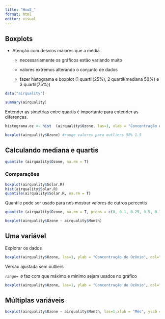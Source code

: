 ```yaml
---
title: "How2_"
format: html
editor: visual
---
```


## Boxplots

-   Atenção com desvios maiores que a média

    -   necessariamente os gráficos estão variando muito

    -    valores extremos alterando o conjunto de dados

    -   fazer histograma e boxplot (1 quartil(25%), 2 quartil(mediana 50%) e 3 quartil(75%))

```r
data("airquality")
```

```r
summary(airquality)
```

Entender as simetrias entre quartis é importante para entender as diferenças.

```r
histograma.oz <- hist  (airquality$Ozone, las=1, xlab = "Concentração de Ozônio", ylab = "Frequência", main = "", ylim =c(0,40) , xlim =c(0,200), xaxp=c(0,200, 10))
```

```r
boxplot(airquality$Ozone) #range valores para outliers 50% 1.5
```

## Calculando mediana  e quartis

```r
quantile (airquality$Ozone, na.rm = T)
```

### Comparações

```r
boxplot(airquality$Solar.R)
hist(airquality$Solar.R)
quantile(airquality$Solar.R, na.rm = T)
```

Quantile pode ser usado para nos mostrar valores de outros percentis

```r
quantile (airquality$Ozone, na.rm = T, probs = c(0, 0.1, 0.25, 0.5, 0.75, 0.9 ,1))
```

```r
boxplot(airquality$Ozone ~ airquality$Month)
```

## Uma variável

Explorar os dados

```r
boxplot(airquality$Ozone, las=1, ylab = "Concentração de Ozônio", col="gray", )
```

Versão ajustada sem outliers

*`range= 0`* faz com que máximo e mínimo sejam usados no gráfico

```r
boxplot(airquality$Ozone, las=1, ylab = "Concentração de Ozônio", col="gray", range = 0) 
```

## Múltiplas variáveis

```r
boxplot(airquality$Ozone ~ airquality$Month, las=1,xlab = "Mês", ylab = "Concentração de Ozônio", col="gray", )
```
